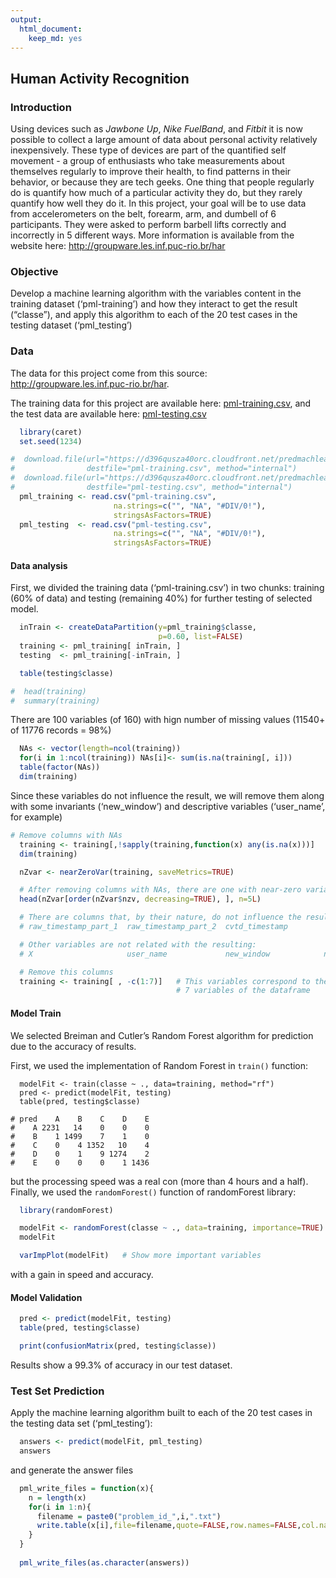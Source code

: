 ```yaml
---
output:
  html_document:
    keep_md: yes
---
```


## Human Activity Recognition

### Introduction

Using devices such as _Jawbone Up_, _Nike FuelBand_, and _Fitbit_ it is now possible to collect a large amount of data about personal activity relatively inexpensively. These type of devices are part of the quantified self movement - a group of enthusiasts who take measurements about themselves regularly to improve their health, to find patterns in their behavior, or because they are tech geeks. One thing that people regularly do is quantify how much of a particular activity they do, but they rarely quantify how well they do it. In this project, your goal will be to use data from accelerometers on the belt, forearm, arm, and dumbell of 6 participants. They were asked to perform barbell lifts correctly and incorrectly in 5 different ways. More information is available from the website here: [http://groupware.les.inf.puc-rio.br/har](http://groupware.les.inf.puc-rio.br/har)

### Objective

Develop a machine learning algorithm with the variables content in the training dataset ('pml-training') and how they interact to get the result ("classe"), and apply this algorithm to each of the 20 test cases in the testing dataset ('pml_testing')

### Data

The data for this project come from this source: [http://groupware.les.inf.puc-rio.br/har](http://groupware.les.inf.puc-rio.br/har).

The training data for this project are available here: [pml-training.csv](https://d396qusza40orc.cloudfront.net/predmachlearn/pml-training.csv), and the test data are available here: [pml-testing.csv](https://d396qusza40orc.cloudfront.net/predmachlearn/pml-testing.csv)

```r

  library(caret)
  set.seed(1234)

#  download.file(url="https://d396qusza40orc.cloudfront.net/predmachlearn/pml-training.csv",
#                destfile="pml-training.csv", method="internal")
#  download.file(url="https://d396qusza40orc.cloudfront.net/predmachlearn/pml-testing.csv",
#                destfile="pml-testing.csv", method="internal")
  pml_training <- read.csv("pml-training.csv",
                       na.strings=c("", "NA", "#DIV/0!"),
                       stringsAsFactors=TRUE)
  pml_testing  <- read.csv("pml-testing.csv",
                       na.strings=c("", "NA", "#DIV/0!"),
                       stringsAsFactors=TRUE)
```

#### Data analysis

First, we divided the training data ('pml-training.csv') in two chunks: training (60% of data) and testing (remaining 40%) for further testing of selected model.

```r

  inTrain <- createDataPartition(y=pml_training$classe,
                                 p=0.60, list=FALSE)
  training <- pml_training[ inTrain, ]
  testing  <- pml_training[-inTrain, ]

  table(testing$classe)

#  head(training)
#  summary(training)

```

There are 100 variables (of 160) with hign number of missing values (11540+ of 11776 records = 98%)

```r

  NAs <- vector(length=ncol(training))
  for(i in 1:ncol(training)) NAs[i]<- sum(is.na(training[, i]))
  table(factor(NAs))
  dim(training)

```

Since these variables do not influence the result, we will remove them along with some invariants ('new_window') and descriptive variables ('user_name', for example)

```r

# Remove columns with NAs
  training <- training[,!sapply(training,function(x) any(is.na(x)))]
  dim(training)

  nZvar <- nearZeroVar(training, saveMetrics=TRUE)

  # After removing columns with NAs, there are one with near-zero variance:
  head(nZvar[order(nZvar$nzv, decreasing=TRUE), ], n=5L)

  # There are columns that, by their nature, do not influence the resulting value:
  # raw_timestamp_part_1  raw_timestamp_part_2  cvtd_timestamp

  # Other variables are not related with the resulting:
  # X                     user_name             new_window            num_window

  # Remove this columns
  training <- training[ , -c(1:7)]   # This variables correspond to the first
                                     # 7 variables of the dataframe

```

#### Model Train

We selected Breiman and Cutler's Random Forest algorithm for prediction due to the accuracy of results.

First, we used the implementation of Random Forest in `train()` function:

```
  modelFit <- train(classe ~ ., data=training, method="rf")
  pred <- predict(modelFit, testing)
  table(pred, testing$classe)
  
# pred    A    B    C    D    E
#    A 2231   14    0    0    0
#    B    1 1499    7    1    0
#    C    0    4 1352   10    4
#    D    0    1    9 1274    2
#    E    0    0    0    1 1436

```

but the processing speed was a real con (more than 4 hours and a half). Finally, we used the `randomForest()` function of randomForest library:

```r

  library(randomForest)

  modelFit <- randomForest(classe ~ ., data=training, importance=TRUE)
  modelFit

  varImpPlot(modelFit)   # Show more important variables

```

with a gain in speed and accuracy.

#### Model Validation

```r

  pred <- predict(modelFit, testing)
  table(pred, testing$classe)

  print(confusionMatrix(pred, testing$classe))

```

Results show a 99.3% of accuracy in our test dataset.


### Test Set Prediction

Apply the machine learning algorithm built to each of the 20 test cases in the testing data set ('pml_testing'):

```r

  answers <- predict(modelFit, pml_testing)
  answers

```

and generate the answer files

```r

  pml_write_files = function(x){
    n = length(x)
    for(i in 1:n){
      filename = paste0("problem_id_",i,".txt")
      write.table(x[i],file=filename,quote=FALSE,row.names=FALSE,col.names=FALSE)
    }
  }
  
  pml_write_files(as.character(answers))

```
